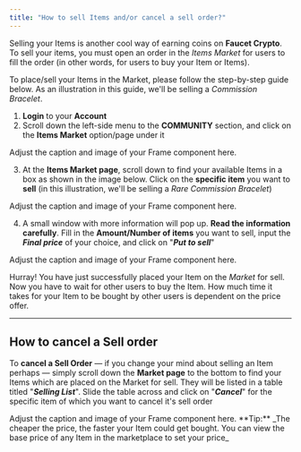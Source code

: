 ```yaml
---
title: "How to sell Items and/or cancel a sell order?"
---
```


Selling your Items is another cool way of earning coins on **Faucet Crypto**. To sell your items, you must open an order in the _Items Market_ for users to fill the order (in other words, for users to buy your Item or Items).

To place/sell your Items in the Market, please follow the step-by-step guide below. As an illustration in this guide, we'll be selling a _Commission Bracelet_.

1. **Login** to your **Account**
2. Scroll down the left-side menu to the **COMMUNITY** section, and click on the **Items Market** option/page under it

<Frame>
  Adjust the caption and image of your Frame component here.
</Frame>

3. At the **Items Market page**, scroll down to find your available Items in a box as shown in the image below. Click on the **specific item** you want to **sell** (in this illustration, we'll be selling a _Rare Commission Bracelet_)

<Frame>
  Adjust the caption and image of your Frame component here.
</Frame>

4. A small window with more information will pop up. **Read the information carefully**. Fill in the **Amount/Number of items** you want to sell, input the **_Final price_** of your choice, and click on "**_Put to sell_**"

<Frame>
  Adjust the caption and image of your Frame component here.
</Frame>

Hurray\! You have just successfully placed your Item on the _Market_ for sell. Now you have to wait for other users to buy the Item. How much time it takes for your Item to be bought by other users is dependent on the price offer.

---

## How to cancel a Sell order

To **cancel a Sell Order** — if you change your mind about selling an Item perhaps — simply scroll down the **Market page** to the bottom to find your Items which are placed on the Market for sell. They will be listed in a table titled "**_Selling List_**". Slide the table across and click on "**_Cancel_**" for the specific item of which you want to cancel it's sell order

<Frame>
  Adjust the caption and image of your Frame component here.
</Frame>


<Note>
  **Tip:** _The cheaper the price, the faster your Item could get bought. You can view the base price of any Item in the marketplace to set your price_
</Note>